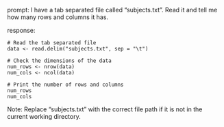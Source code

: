 prompt:
I have a tab separated file called "subjects.txt". Read it and tell me how many rows and columns it has. 

response:
```
# Read the tab separated file
data <- read.delim("subjects.txt", sep = "\t")

# Check the dimensions of the data
num_rows <- nrow(data)
num_cols <- ncol(data)

# Print the number of rows and columns
num_rows
num_cols
```
Note: Replace "subjects.txt" with the correct file path if it is not in the current working directory.
